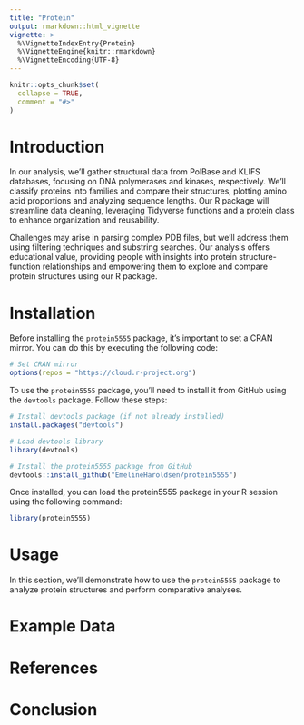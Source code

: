 ```yaml
---
title: "Protein"
output: rmarkdown::html_vignette
vignette: >
  %\VignetteIndexEntry{Protein}
  %\VignetteEngine{knitr::rmarkdown}
  %\VignetteEncoding{UTF-8}
---
```


```r
knitr::opts_chunk$set(
  collapse = TRUE,
  comment = "#>"
)
```

# Introduction

In our analysis, we'll gather structural data from PolBase and KLIFS databases, focusing on DNA polymerases and kinases, respectively. We'll classify proteins into families and compare their structures, plotting amino acid proportions and analyzing sequence lengths. Our R package will streamline data cleaning, leveraging Tidyverse functions and a protein class to enhance organization and reusability.

Challenges may arise in parsing complex PDB files, but we'll address them using filtering techniques and substring searches. Our analysis offers educational value, providing people with insights into protein structure-function relationships and empowering them to explore and compare protein structures using our R package.

# Installation

Before installing the `protein5555` package, it's important to set a CRAN mirror. You can do this by executing the following code:

```r
# Set CRAN mirror
options(repos = "https://cloud.r-project.org")
```

To use the `protein5555` package, you'll need to install it from GitHub using the `devtools` package. Follow these steps:

```r
# Install devtools package (if not already installed)
install.packages("devtools")

# Load devtools library
library(devtools)

# Install the protein5555 package from GitHub
devtools::install_github("EmelineHaroldsen/protein5555")
```

Once installed, you can load the protein5555 package in your R session using the following command:

```r
library(protein5555)
```

# Usage

In this section, we'll demonstrate how to use the `protein5555` package to analyze protein structures and perform comparative analyses.

# Example Data

# References

# Conclusion

